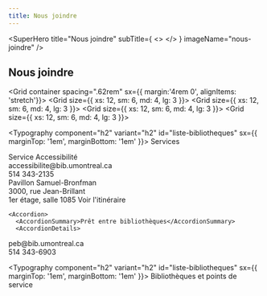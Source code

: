 ```yaml
---
title: Nous joindre
---
```



<SuperHero
  title="Nous joindre"
  subTitle={
    <>
      <Typography component='div' variant='subtitle1'> </Typography>
      <Typography component='div' variant='subtitle1'> </Typography>
    </>
  }
  imageName="nous-joindre"
/>

<Section>

  ## Nous joindre

  <Grid container spacing=".62rem" sx={{ margin:'4rem 0', alignItems: 'stretch'}}>
    <Grid size={{ xs: 12, sm: 6, md: 4, lg: 3 }}>
      <Card2
      id='a'
        title="Nous écrire"
        Icon={PencilSimpleIcon}
        href="../nous-joindre/nous-ecrire"
      />
    </Grid>
    <Grid size={{ xs: 12, sm: 6, md: 4, lg: 3 }}>
      <Card2
      id='b'
        title="Clavarder"
        Icon={ChatIcon}
        href="../nous-joindre/clavarder"
      />
    </Grid>
    <Grid size={{ xs: 12, sm: 6, md: 4, lg: 3 }}>
      <Card2
        title="Consulter le répertoire"
        Icon={UsersFourIcon}
        href="../nous-joindre/notre-equipe"
      />
    </Grid>
    <Grid size={{ xs: 12, sm: 6, md: 4, lg: 3 }}>
      <Card2
        title="Faire une suggestion d'achat"
        Icon={BookOpenTextIcon}
        href="../nous-joindre/suggestion-achat/"
      />
    </Grid>
  </Grid>

<Typography component="h2" variant="h2" id="liste-bibliotheques" sx={{ marginTop: '1em', marginBottom: '1em' }}> Services</Typography>

<GridOffset offset={1}>
  <AccordionGroup sx={{outline: '1px solid red', width: '100%'}}>
    <Accordion id="mon-accordeon">
      <AccordionSummary>Service Accessibilité</AccordionSummary>
      <AccordionDetails>
<div style={{ display: 'flex', alignItems: 'center', gap: '0.5em', paddingBottom:'0.7em' }}>
  <EnvelopeIcon size={24} color="var(--bleuPrincipal)" />
  <Link to="mailto:accessibilite@bib.umontreal.ca">accessibilite@bib.umontreal.ca</Link>
  </div>
<div style={{ display: 'flex', alignItems: 'center', gap: '0.5em', paddingBottom:'0.7em'  }}>
  <PhoneIcon size={24} color="var(--bleuPrincipal)" />
  <Link to="tel:514-343-2135">514 343-2135</Link>
</div>
<div style={{ display: 'flex', alignItems: 'start', gap: '0.5em' }}>
  <MapTrifoldIcon size={24} color="var(--bleuPrincipal)" />
  <div>
    <Typography>Pavillon Samuel-Bronfman <br />
      3000, rue Jean-Brillant <br />
      1er étage, salle 1085 </Typography>
    <Link 
      to="https://www.google.com/maps/place/Pavillon+Samuel-Bronfman,+3000+Jean+Brillant+St,+Montreal,+QC+H3T+1N7,+Canada/@45.499427,-73.616554,4251m/data=!3m1!1e3!4m6!3m5!1s0x4cc919f3c6b6c4fd:0x1783a82167c956!8m2!3d45.4994274!4d-73.6165537!16s%2Fg%2F1tftqq4m?hl=en&entry=ttu&g_ep=EgoyMDI1MDQwOC4wIKXMDSoASAFQAw%3D%3D"
      Icon={ArrowSquareOutIcon}
    >
      Voir l'itinéraire
    </Link>
  </div>
</div>
</AccordionDetails>
    </Accordion>

    <Accordion>
      <AccordionSummary>Prêt entre bibliothèques</AccordionSummary>
      <AccordionDetails>
<div style={{ display: 'flex', alignItems: 'center', gap: '0.5em', paddingBottom:'0.7em'  }}>
  <EnvelopeIcon size={24} color="var(--bleuPrincipal)" />
  <Link to="mailto:peb@bib.umontreal.ca">peb@bib.umontreal.ca</Link>
</div>
<div style={{ display: 'flex', alignItems: 'center', gap: '0.5em' }}>
  <PhoneIcon size={24} color="var(--bleuPrincipal)" />
  <Link to="tel:514-343-6903">514 343-6903</Link>
</div>
    </AccordionDetails>
    </Accordion>
  </AccordionGroup>
  </GridOffset>

<Typography component="h2" variant="h2" id="liste-bibliotheques" sx={{ marginTop: '1em', marginBottom: '1em' }}> Bibliothèques et points de service</Typography>

<Bibliotheques />
  </Section>
